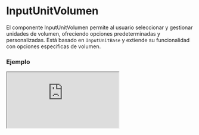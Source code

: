 # InputUnitVolumen

El componente InputUnitVolumen permite al usuario seleccionar y gestionar unidades de volumen, ofreciendo opciones predeterminadas y personalizadas. Está basado en `InputUnitBase` y extiende su funcionalidad con opciones específicas de volumen.


### Ejemplo

<Iframe
  minHeightIframe="30dvh"
  src="https://fenextjs-component-storybook.vercel.app/iframe.html?args=&id=input-inputunitvolumen--index&viewMode=story"
/>

### Importacion

Para importar el componente InputUnitVolumen, se puede hacer desde fenextjs

```tsx copy
import { InputUnitVolumen } from "fenextjs";
```

### Parametros

| Parametro         | Tipo                                              | Requerido | Default                                                | Descripcion                                                                                 |
| ----------------- | ------------------------------------------------- | --------- | ------------------------------------------------------ | ------------------------------------------------------------------------------------------- |
| defaultValue      | Partial\<InputUnitVolumenValue\>                  | no        | undefined                                              | Valor predeterminado para el componente, que incluye el valor y la unidad seleccionados.    |
| value             | Partial\<InputUnitVolumenValue\>                  | no        | undefined                                              | Valor actual del componente, que incluye el valor numérico y la unidad seleccionada.        |
| onChange          | (data: Partial\<InputUnitVolumenValue\>) =\> void | no        | undefined                                              | Función que se ejecuta al cambiar el valor o la unidad, devolviendo los datos actualizados. |
| options           | Unit_Volumen[]                                    | no        | Object.keys(Unit_Volumen).map((e) =\> Unit_Volumen[e]) | Opciones de unidades de volumen disponibles para seleccionar.                               |
| className         | string                                            | no        | ''                                                     | Clase CSS para personalizar el estilo del componente.                                       |
| classNameDisabled | string                                            | no        | ''                                                     | Clase CSS para el estado deshabilitado del componente.                                      |
| classNameInput    | string                                            | no        | ''                                                     | Clase CSS para el campo de entrada de texto.                                                |

### Storybook

Para ver el storybook del componente lo puede hacer con este [link](https://fenextjs-component-storybook.vercel.app/?path=/story/input-inputunitvolumen--index)

### Usos

- Uso básico

```tsx copy
<InputUnitVolumen />
```

- Con valor predeterminado

```tsx copy
<InputUnitVolumen defaultValue={{ value: 10, unit: "liters" }} />
```

- Con función onChange

```tsx copy
<InputUnitVolumen onChange={(data) => console.log(data)} />
```
